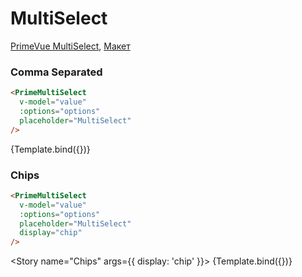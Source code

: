 

<Meta title="Prime/MultiSelect" />

# MultiSelect

[PrimeVue MultiSelect](https://primevue.org/multiselect), [Макет](<https://www.figma.com/design/4TYeki0MDLhfPGJstbIicf/UI-kit-PrimeFace-(DS)?node-id=484-5726&node-type=section&t=1Q8VTt6Y4LnVAfrv-0>)

### Comma Separated

```html dark
<PrimeMultiSelect
  v-model="value"
  :options="options"
  placeholder="MultiSelect"
/>
```

<Story name="Primary">{Template.bind({})}</Story>

### Chips

```html dark
<PrimeMultiSelect
  v-model="value"
  :options="options"
  placeholder="MultiSelect"
  display="chip"
/>
```

<Story name="Chips" args={{ display: 'chip' }}>
  {Template.bind({})}
</Story>
